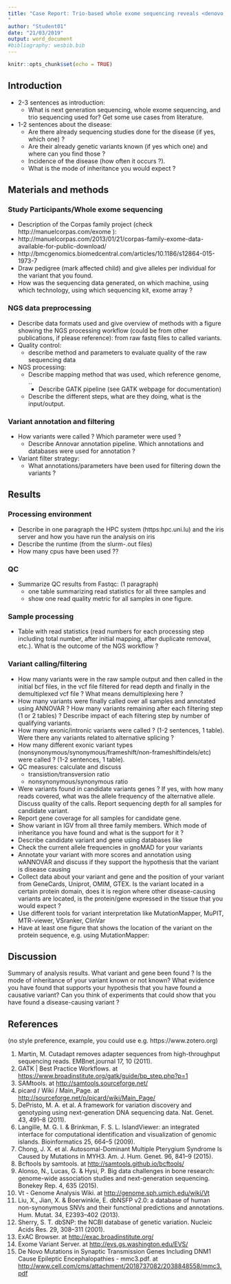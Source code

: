 ```yaml
---
title: "Case Report: Trio-based whole exome sequencing reveals <denovo|recessive> causative mutation <mutation> for <disease>
"
author: "Student01"
date: "21/03/2019"
output: word_document
#bibliography: wesbib.bib
---
```


```r
knitr::opts_chunk$set(echo = TRUE)
```


## Introduction
  - 2-3 sentences as introduction:
     *	What is next generation sequencing, whole exome sequencing, and trio sequencing used for? Get some use cases from literature. 
  -	1-2 sentences about the disease:
     *	Are there already sequencing studies done for the disease (if yes, which one) ?
     *	Are their already genetic variants known (if yes which one) and where can you find those ?
     * Incidence of the disease (how often it occurs ?).
     *	What is the mode of inheritance you would expect ?

##	Materials and methods

### Study Participants/Whole exome sequencing

 -	Description of the Corpas family project (check http://manuelcorpas.com/exome ):
 * 	http://manuelcorpas.com/2013/01/21/corpas-family-exome-data-available-for-public-download/
 * 	http://bmcgenomics.biomedcentral.com/articles/10.1186/s12864-015-1973-7
 -	Draw pedigree (mark affected child) and give alleles per individual for the variant that you found.
 -	How was the sequencing data generated, on which machine, using which technology, using which sequencing kit,  exome array ? 

### NGS data preprocessing 
 -	Describe data formats used and give overview of methods with a figure showing the NGS processing workflow (could be from other publications, if  please reference): from raw fastq files to called variants.
 -	Quality control:
    * 	describe method and parameters to evaluate quality of the raw sequencing data
 -	NGS processing:
    * Describe mapping method that was used, which reference genome, ..
	  * Describe GATK pipeline (see GATK webpage for documentation)
    * Describe the different steps, what are they doing, what is the input/output.

### Variant annotation and filtering
 -	How variants were called ? Which parameter were used ?
    *	Describe Annovar annotation pipeline. Which annotations and databases were used for annotation ?
 -	Variant filter strategy:
    * What annotations/parameters have been used for filtering down the variants ?

## Results

### Processing environment
 - Describe in one paragraph the HPC system (https:hpc.uni.lu) and the iris 	server and how you have run the analysis on iris
 - Describe the runtime (from the slurm-<jobid>.out files)
 - How many cpus have been used ??

### QC
 - Summarize QC results from Fastqc: (1 paragraph)
    *	one table summarizing read statistics for all three samples and 
    * show one read quality metric for all samples in one figure.

### Sample processing
 -	Table with read statistics (read numbers for each processing step including total number, after initial mapping, after duplicate removal, etc.). What is the outcome of the NGS workflow ?

### Variant calling/filtering
 - How many variants were in the raw sample output and then called in the initial bcf files, in the vcf file filtered for read depth and finally in the demultiplexed vcf file ? What means demultiplexing here ?
 - How many variants were finally called over all samples and annotated using ANNOVAR ? How many variants remaining after each filtering step (1 or 2 tables) ? Describe impact of each filtering step by number of qualifying variants. 
 - How many exonic/intronic variants were called ? (1-2 sentences, 1 table). Were there any variants related to alternative splicing ?
 - How many different exonic variant types (nonsynonymous/synonymous/frameshift/non-frameshiftindels/etc) were called ? (1-2 sentences, 1 table).
 - QC measures: calculate and discuss
    * transistion/transversion ratio
    * nonsynonymous/synonymous ratio
 - Were variants found in candidate variants genes ? If yes, with how many reads covered, what was the allele frequency of the alternative allele. Discuss quality of the calls. Report sequencing depth for all samples for candidate variant.
 - Report gene coverage for all samples for candidate gene.
 - Show variant in IGV from all three family members. Which mode of inheritance you have found and what is the support for it ?
 - Describe candidate variant and gene using databases like 
 - Check the current allele frequencies in gnoMAD for your variants
 - Annotate your variant with more scores and annotation using wANNOVAR and discuss if they support the hypothesis that the variant is disease causing
 - Collect data about your variant and gene and the position of your variant from GeneCards, Uniprot, OMIM, GTEX. Is the variant located in a certain protein domain, does it is region where other disease-causing variants are located, is the protein/gene expressed in the tissue that you would expect ?
 - Use different tools for variant interpretation like MutationMapper, MuPIT, MTR-viewer, VSranker, ClinVar
 - Have at least one figure that shows the location of the variant on the protein sequence, e.g. using MutationMapper: 
 
## Discussion
Summary of analysis results. What variant and gene been found ? Is the mode of inheritance of your variant known or not known? What evidence you have found that supports your hypothesis that you have found a causative variant? Can you think of experiments that could show that you have found a disease-causing variant ? 

## References

(no style preference, example, you could use e.g. https://www.zotero.org)


1. Martin, M. Cutadapt removes adapter sequences from high-throughput sequencing reads. EMBnet.journal 17, 10 (2011).
2. GATK | Best Practice Workflows. at <https://www.broadinstitute.org/gatk/guide/bp_step.php?p=1>
3. SAMtools. at <http://samtools.sourceforge.net/>
4. picard / Wiki / Main_Page. at <http://sourceforge.net/p/picard/wiki/Main_Page/>
5. DePristo, M. A. et al. A framework for variation discovery and genotyping using next-generation DNA sequencing data. Nat. Genet. 43, 491–8 (2011).
6. Langille, M. G. I. & Brinkman, F. S. L. IslandViewer: an integrated interface for computational identification and visualization of genomic islands. Bioinformatics 25, 664–5 (2009).
7. Chong, J. X. et al. Autosomal-Dominant Multiple Pterygium Syndrome Is Caused by Mutations in MYH3. Am. J. Hum. Genet. 96, 841–9 (2015).
11. Bcftools by samtools. at <http://samtools.github.io/bcftools/>
  12. Alonso, N., Lucas, G. & Hysi, P. Big data challenges in bone research: genome-wide association studies and next-generation sequencing. Bonekey Rep. 4, 635 (2015).
  15. Vt - Genome Analysis Wiki. at <http://genome.sph.umich.edu/wiki/Vt>
  16. Liu, X., Jian, X. & Boerwinkle, E. dbNSFP v2.0: a database of human non-synonymous SNVs and their functional predictions and annotations. Hum. Mutat. 34, E2393–402 (2013).
  17. Sherry, S. T. dbSNP: the NCBI database of genetic variation. Nucleic Acids Res. 29, 308–311 (2001).
  18. ExAC Browser. at <http://exac.broadinstitute.org/>
  19. Exome Variant Server. at <http://evs.gs.washington.edu/EVS/>
  34. De Novo Mutations in Synaptic Transmission Genes Including DNM1 Cause Epileptic Encephalopathies - mmc3.pdf. at <http://www.cell.com/cms/attachment/2018737082/2038848558/mmc3.pdf>


